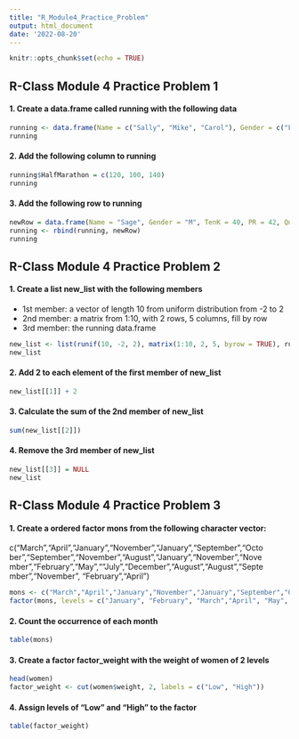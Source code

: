 ```yaml
---
title: "R_Module4_Practice_Problem"
output: html_document
date: '2022-08-20'
---
```


```r
knitr::opts_chunk$set(echo = TRUE)
```


## R-Class Module 4 Practice Problem 1

#### 1. Create a data.frame called running with the following data
```r
running <- data.frame(Name = c("Sally", "Mike", "Carol"), Gender = c("F", "M", "F"), TenK = c(55, 46, 62), PR = c(52, 44, 58), Qualified = c(FALSE, TRUE, FALSE))
running
```

#### 2. Add the following column to running
```r
running$HalfMarathon = c(120, 100, 140)
running
```

#### 3. Add the following row to running
```r
newRow = data.frame(Name = "Sage", Gender = "M", TenK = 40, PR = 42, Qualified = TRUE, HalfMarathon = 81)
running <- rbind(running, newRow)
running
```

## R-Class Module 4 Practice Problem 2

#### 1. Create a list new_list with the following members

- 1st member: a vector of length 10 from uniform distribution from -2 to 2  
- 2nd member: a matrix from 1:10, with 2 rows, 5 columns, fill by row
- 3rd member: the running data.frame
```r
new_list <- list(runif(10, -2, 2), matrix(1:10, 2, 5, byrow = TRUE), running)
new_list
```

#### 2. Add 2 to each element of the first member of new_list
```r
new_list[[1]] + 2
```

#### 3. Calculate the sum of the 2nd member of new_list
```r
sum(new_list[[2]])
```

#### 4. Remove the 3rd member of new_list
```r
new_list[[3]] = NULL
new_list
```


## R-Class Module 4 Practice Problem 3

#### 1. Create  a  ordered  factor  mons  from  the  following  character  vector: 
c(“March”,“April”,“January”,“November”,“January”,“September”,“Octo
ber”,“September”,“November”,“August”,“January”,“November”,“Nove
mber”,“February”,“May”,““July”,“December”,“August”,“August”,“Septe
mber”,“November”, “February”,“April”)
```r
mons <- c("March","April","January","November","January","September","October","September","November","August","January","November","November","February","May","July","December","August","August","September","November","February","April")
factor(mons, levels = c("January", "February", "March","April", "May", "June", "July", "August", "September", "October", "November","December"), ordered = TRUE)
```

#### 2. Count the occurrence of each month
```r
table(mons)
```

#### 3. Create a factor factor_weight with the weight of women of 2 levels
```r
head(women)
factor_weight <- cut(women$weight, 2, labels = c("Low", "High"))
```

#### 4. Assign levels of “Low” and “High” to the factor 
```r
table(factor_weight)
```
